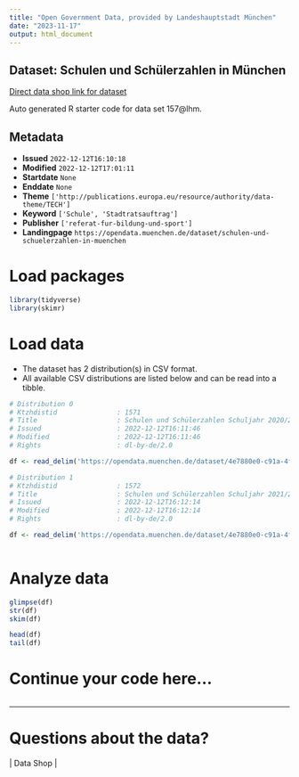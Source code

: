 ```yaml
---
title: "Open Government Data, provided by Landeshauptstadt München"
date: "2023-11-17"
output: html_document
---
```


## Dataset: Schulen und Schülerzahlen in München

[Direct data shop link for dataset](https://opendata.muenchen.de/dataset/schulen-und-schuelerzahlen-in-muenchen)

Auto generated R starter code for data set 157@lhm.

## Metadata

- **Issued** `2022-12-12T16:10:18`
- **Modified** `2022-12-12T17:01:11`
- **Startdate** `None`
- **Enddate** `None`
- **Theme** `['http://publications.europa.eu/resource/authority/data-theme/TECH']`
- **Keyword** `['Schule', 'Stadtratsauftrag']`
- **Publisher** `['referat-fur-bildung-und-sport']`
- **Landingpage** `https://opendata.muenchen.de/dataset/schulen-und-schuelerzahlen-in-muenchen`


# Load packages

```r

library(tidyverse)
library(skimr)

```

# Load data

-   The dataset has 2 distribution(s) in CSV format.
-   All available CSV distributions are listed below and can be read into a tibble.

```r

# Distribution 0
# Ktzhdistid               : 1571
# Title                    : Schulen und Schülerzahlen Schuljahr 2020/21
# Issued                   : 2022-12-12T16:11:46
# Modified                 : 2022-12-12T16:11:46
# Rights                   : dl-by-de/2.0

df <- read_delim('https://opendata.muenchen.de/dataset/4e7880e0-c91a-4f17-8e0f-9cd8e7d7215f/resource/00e6fc97-7613-4151-a067-1ecb1920f50d/download/bearbeitet-opendata_rbs_a_b_schulen_schuelerzahlen.csv')

# Distribution 1
# Ktzhdistid               : 1572
# Title                    : Schulen und Schülerzahlen Schuljahr 2021/22
# Issued                   : 2022-12-12T16:12:14
# Modified                 : 2022-12-12T16:12:14
# Rights                   : dl-by-de/2.0

df <- read_delim('https://opendata.muenchen.de/dataset/4e7880e0-c91a-4f17-8e0f-9cd8e7d7215f/resource/3eff771f-5dca-41d6-b4ec-7d323905ee91/download/bearbeitet-opendata_rbs_a_b_schulen_schulerzahlen-sj-2021_22.csv')



```

# Analyze data

```r

glimpse(df)
str(df)
skim(df)

head(df)
tail(df)

```

# Continue your code here...

```r

```

------------------------------------------------------------------------

# Questions about the data?

 | Data Shop | 

